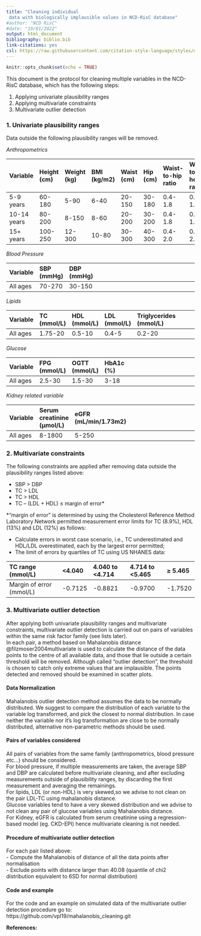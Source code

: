 ```yaml
---
title: "Cleaning individual
 data with biologically implausible values in NCD-RisC database"
#author: "NCD RisC"
#date: "19/01/2022"
output: html_document
bibliography: biblio.bib
link-citations: yes
csl: https://raw.githubusercontent.com/citation-style-language/styles/master/cardiff-university-vancouver.csl
---
```


```r
knitr::opts_chunk$set(echo = TRUE)
```

<style>
table th:first-of-type {
    width: 12%;
}
table th:nth-of-type(2) {
    width: 12%;
}
table th:nth-of-type(3) {
    width: 12%;
}
table th:nth-of-type(4) {
    width: 12%;
}
table th:nth-of-type(5) {
    width: 12%;
}
table th:nth-of-type(6) {
    width: 12%;
}
table th:nth-of-type(7) {
    width: 12%;
}
table th:nth-of-type(8) {
    width: 16%;
}

</style>

This document is the protocol for cleaning multiple variables in the NCD-RisC database, which has the following steps: \

  1.	Applying univariate plausibility ranges\
  2.	Applying multivariate constraints\
  3.	Multivariate outlier detection\

### 1.	Univariate plausibility ranges

Data outside the following plausibility ranges will be removed.

*Anthropometrics*

|Variable   | Height (cm)| Weight (kg)| BMI (kg/m2) | Waist (cm) | Hip (cm) | Waist-to-hip ratio| Waist-to-height ratio|
|:----------|:-----------|:-----------|:------------|:-----------|:---------|:------------------|:---------------------|
|5-9 years  |   60-180   |    5-90    |     6-40    |   20-150   |  30-180  |       0.4-1.8     |          0.2-1.5     |          
|10-14 years|   80-200   |    8-150   |     8-60    |   20-200   |  30-200  |       0.4-1.8     |          0.2-1.5     |                 
|15+ years  |   100-250  |   12-300   |     10-80   |   30-300   |  40-300  |       0.4-2.0     |          0.2-2.0     |
                                     
\n

*Blood Pressure*

|Variable   | SBP (mmHg) |DBP (mmHg)| | | | | |
|:----------|:-----------|:---------|-|-|-|-|-|
|All ages   |   70-270   |  30-150  | | | | | | 

\n

*Lipids*

|Variable   | TC (mmol/L) |HDL (mmol/L)|LDL (mmol/L)|Triglycerides (mmol/L)| | | | 
|:----------|:------------|:-----------|:-----------|:---------------------|-|-|-|
|All ages   |   1.75-20   |  0.5-10    |  0.4-5     |  0.2-20              | | | |

\n

*Glucose*

|Variable   | FPG (mmol/L)|OGTT (mmol/L)|HbA1c (%)| | | | |
|:----------|:------------|:------------|:--------|-|-|-|-|
|All ages   |   2.5-30    |  1.5-30     |  3-18   | | | | |           

\n

*Kidney related variable*

|Variable   | Serum creatinine (µmol/L)|eGFR (mL/min/1.73m2)| | | | | |
|:----------|:-------------------------|:-------------------|-|-|-|-|-|
|All ages   |   8-1800                 |  5-250             | | | | | |   

\n

### 2. Multivariate constraints

    
The following constraints are applied after removing data outside the plausibility ranges listed above:\

  -	SBP > DBP\
  -	TC > LDL\
  -	TC > HDL\
  - TC – (LDL + HDL) $\leq$ margin of error*

\n
   
*“margin of error” is determined by using the Cholesterol Reference Method Laboratory Network permitted measurement error limits for TC (8.9%), HDL (13%) and LDL (12%) as follows:\

-	Calculate errors in worst case scenario, i.e., TC underestimated and HDL/LDL overestimated, each by the largest error permitted;\
-	The limit of errors by quartiles of TC using US NHANES data: \


|TC range (mmol/L)       | <4.040 |4.040 to <4.714|4.714 to <5.465| $\geq$ 5.465|
|:-----------------------|:-------|:--------------|:--------------|:--------|
|Margin of error (mmol/L)|-0.7125 | -0.8821       | -0.9700       | -1.7520 |

### 3. Multivariate outlier detection

After applying both univariate plausibility ranges and multivariate constraints, multivariate outlier detection is carried out on pairs of variables within the same risk factor family (see lists later).\
In each pair, a method based on Mahalanobis distance @filzmoser2004multivariate is used to calculate the distance of the data points to the centre of all available data, and those that lie outside a certain threshold will be removed. Although called “outlier detection”, the threshold is chosen to catch only extreme values that are implausible. The points detected and removed should be examined in scatter plots.


#### Data Normalization 

Mahalanobis outlier detection method assumes the data to be normally distributed. 
We suggest to compare the distribution of each variable to the variable log transformed, and pick the closest to normal distribution. 
In case neither the variable nor it's log transformation are close to be normally distributed, alternative non-parametric methods should be used. 


#### Pairs of variables considered

All pairs of variables from the same family (anthropometrics, blood pressure etc...) should be considered. \
For blood pressure, if multiple measurements are taken, the average SBP and DBP are calculated before multivariate cleaning, and after excluding measurements outside of plausibility ranges, by discarding the first measurement and averaging the remainings.\
For lipids, LDL (or non-HDL) is very skewed,so we advise to not clean on the pair LDL-TC using mahalanobis distance. \
Glucose variables tend to have a very skewed distribution and we advise to not clean any pair of glucose variables using Mahalanobis distance. \
For Kidney, eGFR is calculated from serum creatinine using a regression-based model (eg. CKD-EPI) hence multivariate cleaning is not needed.

#### Procedure of multivariate outlier detection

For each pair listed above:\
  -	Compute the Mahalanobis of distance of all the data points after normalisation\
  -	Exclude points with distance larger than 40.08 (quantile of chi2 distribution equivalent to 6SD for normal distribution)\


#### Code and example 
For the code and an example on simulated data of the multivariate outlier detection procedure go to:
https://github.com/vpl19/mahalanobis_cleaning.git

**References:**


  